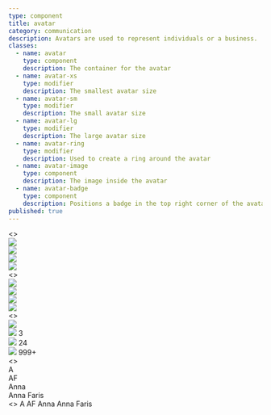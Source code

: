 ```yaml
---
type: component
title: avatar
category: communication
description: Avatars are used to represent individuals or a business.
classes:
  - name: avatar
    type: component
    description: The container for the avatar
  - name: avatar-xs
    type: modifier
    description: The smallest avatar size
  - name: avatar-sm
    type: modifier
    description: The small avatar size
  - name: avatar-lg
    type: modifier
    description: The large avatar size
  - name: avatar-ring
    type: modifier
    description: Used to create a ring around the avatar
  - name: avatar-image
    type: component
    description: The image inside the avatar
  - name: avatar-badge
    type: component
    description: Positions a badge in the top right corner of the avatar
published: true
---
```


<CodePreview title="Default">
  <>
    <div className="avatar avatar-xs">
      <img src="/avatar1.jpg" className="avatar-image" />
    </div>
    <div className="avatar avatar-sm">
      <img src="/avatar2.jpg" className="avatar-image" />
    </div>
    <div className="avatar">
      <img src="/avatar3.jpg" className="avatar-image" />
    </div>
    <div className="avatar avatar-lg">
      <img src="/avatar4.jpg" className="avatar-image" />
    </div>
  </>
</CodePreview>

<CodePreview title="With ring">
  <>
    <div className="avatar avatar-xs avatar-ring">
      <img src="/avatar1.jpg" className="avatar-image" />
    </div>
    <div className="avatar avatar-sm avatar-ring">
      <img src="/avatar2.jpg" className="avatar-image" />
    </div>
    <div className="avatar avatar-ring">
      <img src="/avatar3.jpg" className="avatar-image" />
    </div>
    <div className="avatar avatar-lg avatar-ring">
      <img src="/avatar4.jpg" className="avatar-image" />
    </div>
  </>
</CodePreview>

<CodePreview title="With badge">
  <>
    <div className="avatar avatar-xs">
      <img src="/avatar1.jpg" className="avatar-image" />
      <span className="badge badge-success avatar-badge" />
    </div>
    <div className="avatar avatar-sm">
      <img src="/avatar2.jpg" className="avatar-image" />
      <span className="badge avatar-badge">3</span>
    </div>
    <div className="avatar">
      <img src="/avatar3.jpg" className="avatar-image" />
      <span className="badge avatar-badge">24</span>
    </div>
    <div className="avatar avatar-lg">
      <img src="/avatar4.jpg" className="avatar-image" />
      <span className="badge avatar-badge">999+</span>
    </div>
  </>
</CodePreview>

<CodePreview title="With text">
  <>
    <div className="avatar avatar-xs">A</div>
    <div className="avatar avatar-sm">AF</div>
    <div className="avatar">Anna</div>
    <div className="avatar avatar-lg">Anna Faris</div>
  </>
</CodePreview>

<CodePreview title="Using Radix UI">
  <>
    <RadixAvatarRoot className="avatar avatar-xs">
      <RadixAvatarImage src="/avatar1.jpg" className="avatar-image" />
      <RadixAvatarFallback>A</RadixAvatarFallback>
    </RadixAvatarRoot>
    <RadixAvatarRoot className="avatar avatar-sm">
      <RadixAvatarImage src="/avatar2.jpg" className="avatar-image" />
      <RadixAvatarFallback>AF</RadixAvatarFallback>
    </RadixAvatarRoot>
    <RadixAvatarRoot className="avatar">
      <RadixAvatarImage src="/avatar3.jpg" className="avatar-image" />
      <RadixAvatarFallback>Anna</RadixAvatarFallback>
    </RadixAvatarRoot>
    <RadixAvatarRoot className="avatar avatar-lg">
      <RadixAvatarImage src="/avatar4.jpg" className="avatar-image" />
      <RadixAvatarFallback>Anna Faris</RadixAvatarFallback>
    </RadixAvatarRoot>
  </>
</CodePreview>
